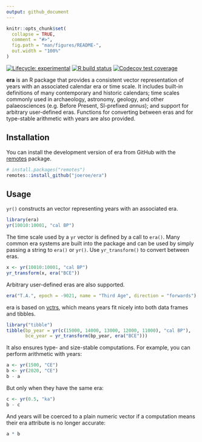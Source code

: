 ```yaml
---
output: github_document
---
```


<!-- README.md is generated from README.Rmd. Please edit that file -->

```r
knitr::opts_chunk$set(
  collapse = TRUE,
  comment = "#>",
  fig.path = "man/figures/README-",
  out.width = "100%"
)
```

<!-- badges: start -->
[![Lifecycle: experimental](https://img.shields.io/badge/lifecycle-experimental-orange.svg)](https://www.tidyverse.org/lifecycle/#experimental)
[![R build status](https://github.com/joeroe/era/workflows/R-CMD-check/badge.svg)](https://github.com/joeroe/era/actions)
[![Codecov test coverage](https://codecov.io/gh/joeroe/era/branch/master/graph/badge.svg)](https://codecov.io/gh/joeroe/era?branch=master)
<!-- badges: end -->

**era** is an R package that provides a consistent vector representation of years with an associated calendar era or time scale.
It includes built-in definitions of many contemporary and historic calendars;
time scales commonly used in archaeology, astronomy, geology, and other palaeosciences (e.g. Before Present, SI-prefixed *annus*);
and support for arbitrary user-defined eras. 
Functions for converting between eras and for type-stable arithmetic with years are also provided.

## Installation

You can install the development version of era from GitHub with the [remotes](https://remotes.r-lib.org/) package.

```r
# install.packages("remotes")
remotes::install_github("joeroe/era")
```

## Usage

`yr()` constructs an vector representing years with an associated era.

```r
library(era)
yr(10010:10001, "cal BP")
```

The time scale used by a `yr` vector is defined by a call to `era()`.
Many common era systems are built into the package and can be used by simply passing a string to `era()` or `yr()`.
Use `yr_transform()` to convert between eras.

```r
x <- yr(10010:10001, "cal BP")
yr_transform(x, era("BCE"))
```

Arbitrary user-defined eras are also supported.

```r
era("T.A.", epoch = -9021, name = "Third Age", direction = "forwards")
```

era is based on [vctrs](https://vctrs.r-lib.org/), which means years fit nicely into both data frames and tibbles.

```r
library("tibble")
tibble(bp_year = yr(c(15000, 14000, 13000, 12000, 11000), "cal BP"),
       bce_year = yr_transform(bp_year, era("BCE")))
```

It also ensures type- and size-stable computations.
For example, you can perform arithmetic with years:

```r
a <- yr(1500, "CE")
b <- yr(2020, "CE")
b - a
```

But only when they have the same era:

```r
c <- yr(0.5, "ka")
b - c
```

And years will be coerced to a plain numeric vector if a computation means their era attribute is no longer accurate:

```r
a * b
```

